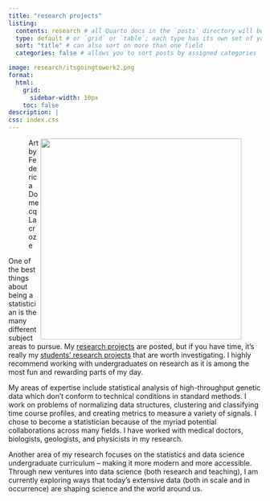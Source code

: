 ```yaml
---
title: "research projects"
listing: 
  contents: research # all Quarto docs in the `posts` directory will be included on your listing page
  type: default # or `grid` or `table`; each type has its own set of yaml options to include
  sort: "title" # can also sort on more than one field
  categories: false # allows you to sort posts by assigned categories 

image: research/itsgoingtowork2.png
format:
  html: 
    grid: 
      sidebar-width: 10px
    toc: false
description: |
css: index.css
---
```


<figure>
<img src="research/itsgoingtowork2.png" align="right" width="400">
<figcaption> Art by Federica Domecq Lacroze </figcaption>
</figure>
One of the best things about being a statistician is the many different subject areas to pursue.  My <a href="/research/">research projects</a> are posted, but if you have time, it's really my <a href="/research/">students' research projects</a> that are worth investigating.  I highly recommend working with undergraduates on research as it is among the most fun and rewarding parts of my day.

My areas of expertise include statistical analysis of high-throughput genetic data which don’t conform to technical conditions in standard methods.
I work on problems of normalizing data structures, clustering and classifying time course profiles, and creating metrics to measure a variety of signals.
I chose to become a statistician because of the myriad potential collaborations across many fields.
I have worked with medical doctors, biologists, geologists, and physicists in my research. 

Another area of my research focuses on the statistics and data science undergraduate curriculum -- making it more modern and more accessible.
Through new ventures into data science (both research and teaching), I am currently exploring ways that today’s extensive data (both in scale and in occurrence) are shaping science and the world around us.



```{=html}
<style>

#hero-banner {
  padding-top: 35px;
  background-color: #FAF9F0;
}
</style>
```

